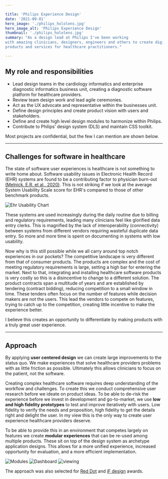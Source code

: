 ```yaml
---

title: 'Philips Experience Design' 
date: '2021-09-01' 
hero_image: './philips_hololens.jpg' 
hero_image_alt: 'Philips Experience Design' 
thumbnail: './philips_hololens.jpg' 
summary: "As a design lead at Philips I've been working
with amazing clinicians, designers, engineers and others to create digital
products and services for healthcare practitioners."

---
```


## My role and responsibilities

- Lead design teams in the cardiology informatics and enterprise diagnostic
  informatics business unit, creating a diagnostic software platform for
  healthcare providers.
- Review team design work and lead agile ceremonies.
- Act as the UX advocate and representative within the businesses unit.
- Define design principles and create product vision with users and
  stakeholders.
- Define and create high level design modules to harmonize within Philips.
- Contribute to Philips' design system (DLS) and maintain CSS toolkit.

Most projects are confidential, but the few I can mention are shown below.

---

## Challenges for software in healthcare

The state of software user experiences is healthcare is not something to write
home about. Software usability issues in Electronic Health Record (EHR) systems
are found to be a contributing factor to physician burn-out
[(Melnick. E.R. et al., 2020)](https://doi.org/10.1016/j.mayocp.2019.09.024).
This is not striking if we look at the average System Usability Scale score for
EHR's compared to those of other benchmark products.

![Ehr Usability Chart](./ehr-usability.jpg)

These systems are used increasingly during the daily routine due to billing and 
regulatory requirements, leading many clinicians feel like glorified data entry 
clerks. This is magnified by the lack of interoperability (connectivity) between 
systems from different vendors requiring wasteful duplicate data entry. So more 
and more time is spent on documenting in systems with low usability.

Now why is this still possible while we all carry around top notch experiences 
in our pockets? The competitive landscape is very different from that of consumer 
products. The products are complex and the cost of meeting regulatory requirements 
is large, setting a high bar for entering the market. Next to that, integrating 
and installing healthcare software products is very costly so this is a disincentive 
to change to a different solution. The product contracts span a multitude of years 
and are established by tendering (contract bidding), reducing competition to a small
window in time. These tenders often focus on the number of features while decision 
makers are not the users. This lead the vendors to compete on features, trying to 
catch up to the competition, creating little incentive to make the experience better. 

I believe this creates an opportunity to differentiate by making products with a 
truly great user experience.

---

## Approach

By applying **user centered design** we can create large improvements to the
status quo. We make experiences that solve healthcare providers
problems with as little friction as possible. Ultimately this allows clinicians to focus on
the patient, not the software.

Creating complex healthcare software requires deep understanding of the workflow
and challenges. To create this we conduct comprehensive user research before we 
ideate on product ideas. To be able to de-risk the experience before we invest
in development and go-to-market, we use **low and high fidelity prototypes**
to test and improve iteratively with users. Low fidelity to verify the needs
and proposition, high fidelity to get the details right and delight the user. 
In my view this is the only way to create user experience healthcare providers deserve.

To be able to provide this in an environment that competes largely on features
we create **modular experiences** that can be re-used among multiple
products. These sit on top of the design system as archetype application
designs. This allows for a more unified experience, increased opportunity for
evaluation, and a more efficient implementation.

<img src='./modules.png' alt='Modules' style='max-width:60rem' />

<img src='./dashboard.jpg' alt='Dashboard' style='max-width:60rem' />

<img src='./viewing.jpg' alt='viewing' style='max-width:60rem' />

The approach was also selected for
[Red Dot](https://www.red-dot.org/project/modular-healthcare-informatics-user-interface-system-49274)
and
[iF design](https://ifdesign.com/en/winner-ranking/project/modular-design-approach/273175)
awards.
